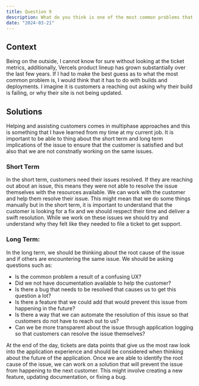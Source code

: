 ```yaml
---
title: Question 9
description: What do you think is one of the most common problems that customers ask Vercel for help with? How would you help customers to overcome common problems, short-term and long-term?
date: "2024-03-21"
---
```

## Context
Being on the outside, I cannot know for sure without looking at the ticket metrics, additionally, Vercels product lineup has grown substantially over the last few years. If I had to make the best guess as to what the most common problem is, I would think that it has to do with builds and deployments. I imagine it is customers a reaching out asking why their build is failing, or why their site is not being updated. 

## Solutions
Helping and assisting customers comes in multiphase approaches and this is something that I have learned from my time at my current job. It is important to be able to thing about the short term and long term implications of the issue to ensure that the customer is satisfied and but also that we are not constnatly working on the same issues.

### Short Term
 In the short term, customers need their issues resolved. If they are reaching out about an issue, this means they were not able to resolve the issue themselves with the resources available. We can work with the customer and help them resolve their issue. This might mean that we do some things manually but in the short term, it is important to understand that the customer is looking for a fix and we should respect their time and deliver a swift resolution. While we work on these issues we should try and understand why they felt like they needed to file a ticket to get support. 
### Long Term:
In the long term, we should be thinking about the root cause of the issue and if others are encountering the same issue. We should be asking questions such as:
- Is the common problem a result of a confusing UX?
- Did we not have documentation available to help the customer? 
- Is there a bug that needs to be resolved that causes us to get this question a lot?
- Is there a feature that we could add that would prevent this issue from happening in the future?
- Is there a way that we can automate the resolution of this issue so that customers do not have to reach out to us?
- Can we be more transparent about the issue through application logging so that customers can resolve the issue themselves?

At the end of the day, tickets are data points that give us the most raw look into the application experience and should be considered when thinking about the future of the application. Once we are able to identify the root cause of the issue, we can work on a solution that will prevent the issue from happening to the next customer. This might involve creating a new feature, updating documentation, or fixing a bug.
